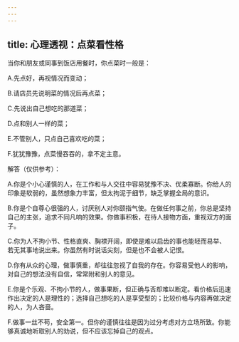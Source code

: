 ```yaml
---
---
---
```

title: 心理透视：点菜看性格
---



当你和朋友或同事到饭店用餐时，你点菜时一般是：

A.先点好，再视情况而变动；

B.请店员先说明菜的情况后再点菜；

C.先说出自己想吃的那道菜；

D.点和别人一样的菜；

E.不管别人，只点自己喜欢吃的菜；

F.犹犹豫豫，点菜慢吞吞的，拿不定主意。

解答（仅供参考）：

A.你是个小心谨慎的人，在工作和与人交往中容易犹豫不决、优柔寡断。你给人的印象是软弱的，虽然想象力丰富，但太拘泥于细节，缺乏掌握全局的意识。

B.你是个自尊心很强的人，讨厌别人对你颐指气使。在做任何事之前，你总是坚持自己的主张，追求不同凡响的效果。你做事积极，在待人接物方面，重视双方的面子。

C.你为人不拘小节、性格直爽、胸襟开阔，即使是难以启齿的事也能轻而易举、若无其事地说出来。你虽然有时说话尖刻，但是也不会被人记恨。

D.你有从众的心理，做事慎重，却往往忽视了自我的存在。你容易受他人的影响，对自己的想法没有自信，常常附和别人的意见。

E.你是个乐观、不拘小节的人，做事果断，但正确与否却难以断定。看价格后迅速作出决定的人是理性的；选择自己想吃的人是享受型的；比较价格与内容再做决定的人，为人吝啬。

F.做事一丝不苟，安全第一。但你的谨慎往往是因为过分考虑对方立场所致。你能够真诚地听取别人的劝说，但不应该忘掉自己的观点。